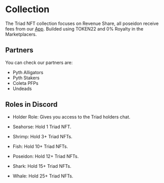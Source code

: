 
# Collection

The Triad NFT collection focuses on Revenue Share, all poseidon receive fees from our [App](https://app.triadfi.co/).
Builded using TOKEN22 and 0% Royalty in the Marketplacers. 

## Partners

You can check our partners are:

- Pyth Alligators
- Pyth Stakers
- Coleta PFPs
- Undeads

## Roles in Discord

- Holder Role: Gives you access to the Triad holders chat.

- Seahorse: Hold 1 Triad NFT.

- Shrimp: Hold 3+ Triad NFTs.

- Fish: Hold 10+ Triad NFTs.

- Poseidon: Hold 12+ Triad NFTs.

- Shark: Hold 15+ Triad NFTs.

- Whale: Hold 25+ Triad NFTs.
